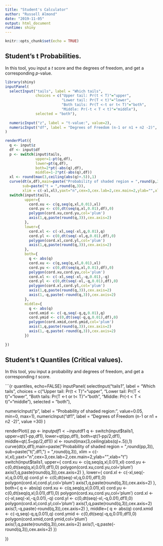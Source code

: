 ```yaml
---
title: "Student's Calculator"
author: "Russell Almond"
date: "2019-11-05"
output: html_document
runtime: shiny
---
```


```r
knitr::opts_chunk$set(echo = TRUE)
```

## Student's t Probabilities.

In this tool, you input a $t$ score and the degrees of freedom, and get a corresponding $p$-value.

```r
library(shiny)
inputPanel(
  selectInput("tails", label = "Which tails",
              choices = c("Upper tail: Pr(t < T)"="upper",
                          "Lower tail: Pr(T < t)"="lower",
                          "Both tails: Pr(T <-t or t< T)"="both",
                          "Middle: Pr(-t < T < t)"="middle"),
              selected = "both"),
  
  numericInput("z", label = "t-value:", value=2),
  numericInput("df", label = "Degrees of Freedom (n-1 or n1 + n2 -2)", value =30)
)

renderPlot({
  q <- input$z
  df <- input$df
  p <- switch(input$tails,
              upper=1-pt(q,df),
              lower=pt(q,df),
              both=2*pt(-abs(q),df),
              middle=1-2*pt(-abs(q),df))
  xl <- round(max(3,ceiling(abs(q)+.5)),1)
  curve(dt(x,df),main=paste("Probability of shaded region = ",round(p,3)),
        sub=paste("t = ",round(q,3)),
        xlim = c(-xl,xl),yaxt="n",cex=3,cex.lab=2,cex.main=2,ylab="",xlab="t")
  switch(input$tails,
         upper={
           cord.xu <- c(q,seq(q,xl,0.01),xl)
           cord.yu <- c(0,dt(seq(q,xl,0.01),df),0)
           polygon(cord.xu,cord.yu,col='plum')
           axis(1,q,paste(round(q,3)),cex.axis=2)
         },
         lower={
           cord.xl <- c(-xl,seq(-xl,q,0.01),q)
           cord.yl <- c(0,dt(seq(-xl,q,0.01),df),0)
           polygon(cord.xl,cord.yl,col='plum')
           axis(1,q,paste(round(q,3)),cex.axis=2)
         },
         both={
           q <- abs(q)
           cord.xu <- c(q,seq(q,xl,0.01),xl)
           cord.yu <- c(0,dt(seq(q,xl,0.01),df),0)
           polygon(cord.xu,cord.yu,col='plum')
           cord.xl <- c(-xl,seq(-xl,-q,0.01),-q)
           cord.yl <- c(0,dt(seq(-xl,-q,0.01),df),0)
           polygon(cord.xl,cord.yl,col='plum')
           axis(1,q,paste(round(q,3)),cex.axis=2)
           axis(1,-q,paste(-round(q,3)),cex.axis=2)
         },
         middle={
           q <- abs(q)
           cord.xmid <- c(-q,seq(-q,q,0.01),q)
           cord.ymid <- c(0,dt(seq(-q,q,0.01),df),0)
           polygon(cord.xmid,cord.ymid,col='plum')
           axis(1,q,paste(round(q,3)),cex.axis=2)
           axis(1,-q,paste(-round(q,3)),cex.axis=2)
         })
  
})
```

## Student's t Quantiles (Critical values).

In this tool, you input a probability and degrees of freedom, and get a corresponding *t* score.

\`\`\`{r quantiles, echo=FALSE} inputPanel( selectInput("tails1", label = "Which tails", choices = c("Upper tail: Pr(t \< T)"="upper", "Lower tail: Pr(T \< t)"="lower", "Both tails: Pr(T \<-t or t\< T)"="both", "Middle: Pr(-t \< T \< t)"="middle"), selected = "both"),

numericInput("p", label = "Probability of shaded region:", value=0.05, min=0, max=1), numericInput("df1", label = "Degrees of Freedom (n-1 or n1 + n2 -2)", value =30) )

renderPlot({ pp \<- input$p
  df1 <- input$df1 q \<- switch(input$tails1,
              upper=qt(1-pp,df1),
              lower=qt(pp,df1),
              both=qt(1-pp/2,df1),
              middle=qt(.5+pp/2,df1))
  xl <- round(max(3,ceiling(abs(q)+.5)),1)
  curve(dt(x,df1),main=paste("Probability of shaded region = ",round(pp,3)),
        sub=paste("t(",df1,") = ",round(q,3)),
        xlim = c(-xl,xl),yaxt="n",cex=3,cex.lab=2,cex.main=2,ylab="",xlab="t")
  switch(input$tails1, upper={ cord.xu \<- c(q,seq(q,xl,0.01),xl) cord.yu \<- c(0,dt(seq(q,xl,0.01),df1),0) polygon(cord.xu,cord.yu,col='plum') axis(1,q,paste(round(q,3)),cex.axis=2) }, lower={ cord.xl \<- c(-xl,seq(-xl,q,0.01),q) cord.yl \<- c(0,dt(seq(-xl,q,0.01),df1),0) polygon(cord.xl,cord.yl,col='plum') axis(1,q,paste(round(q,3)),cex.axis=2) }, both={ q \<- abs(q) cord.xu \<- c(q,seq(q,xl,0.01),xl) cord.yu \<- c(0,dt(seq(q,xl,0.01),df1),0) polygon(cord.xu,cord.yu,col='plum') cord.xl \<- c(-xl,seq(-xl,-q,0.01),-q) cord.yl \<- c(0,dt(seq(-xl,-q,0.01),df1),0) polygon(cord.xl,cord.yl,col='plum') axis(1,q,paste(round(q,3)),cex.axis=2) axis(1,-q,paste(-round(q,3)),cex.axis=2) }, middle={ q \<- abs(q) cord.xmid \<- c(-q,seq(-q,q,0.01),q) cord.ymid \<- c(0,dt(seq(-q,q,0.01),df1),0) polygon(cord.xmid,cord.ymid,col='plum') axis(1,q,paste(round(q,3)),cex.axis=2) axis(1,-q,paste(-round(q,3)),cex.axis=2) })

})
